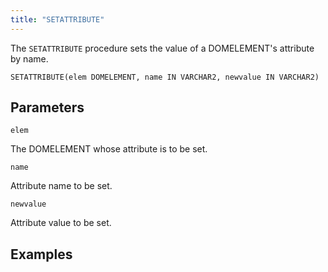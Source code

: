 ```yaml
---
title: "SETATTRIBUTE"
---
```


The `SETATTRIBUTE` procedure sets the value of a DOMELEMENT's attribute by name.

```
SETATTRIBUTE(elem DOMELEMENT, name IN VARCHAR2, newvalue IN VARCHAR2)
```

## Parameters

`elem`

The DOMELEMENT whose attribute is to be set.

`name`

Attribute name to be set.

`newvalue`

Attribute value to be set.

## Examples